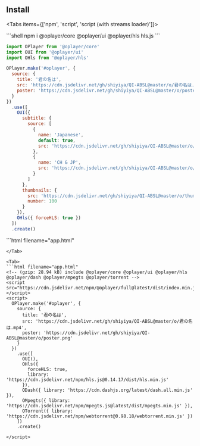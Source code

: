 
## Install

<Tabs items={['npm', 'script', 'script (with streams loader)']}>

<Tab>
```shell
npm i @oplayer/core @oplayer/ui @oplayer/hls hls.js
```

```js filename="app.js"
import OPlayer from '@oplayer/core'
import OUI from '@oplayer/ui'
import OHls from '@oplayer/hls'

OPlayer.make('#oplayer', {
  source: {
    title: '君の名は',
    src: 'https://cdn.jsdelivr.net/gh/shiyiya/QI-ABSL@master/o/君の名は.mp4',
    poster: 'https://cdn.jsdelivr.net/gh/shiyiya/QI-ABSL@master/o/poster.png'
  }
})
  .use([
    OUI({
      subtitle: {
        source: [
          {
            name: 'Japanese',
            default: true,
            src: 'https://cdn.jsdelivr.net/gh/shiyiya/QI-ABSL@master/o/君の名は-jp.srt'
          },
          {
            name: 'CH & JP',
            src: 'https://cdn.jsdelivr.net/gh/shiyiya/QI-ABSL@master/o/君の名は.srt'
          }
        ]
      },
      thumbnails: {
        src: 'https://cdn.jsdelivr.net/gh/shiyiya/QI-ABSL@master/o/thumbnails.jpg',
        number: 100
      }
    }),
    OHls({ forceHLS: true })
  ])
  .create()
```

</Tab>

<Tab>
```html filename="app.html"
<script src="https://cdn.jsdelivr.net/npm/@oplayer/core@latest/dist/index.min.js"></script>
<script src="https://cdn.jsdelivr.net/npm/@oplayer/ui@latest/dist/index.min.js"></script>
<script src="https://cdn.jsdelivr.net/npm/@oplayer/hls@latest/dist/index.min.js"></script>

<script>
  OPlayer.make('#oplayer', {
    source: {
      title: '君の名は',
      src: 'https://cdn.jsdelivr.net/gh/shiyiya/QI-ABSL@master/o/君の名は.mp4',
      poster: 'https://cdn.jsdelivr.net/gh/shiyiya/QI-ABSL@master/o/poster.png'
    }
  })
    .use([
      OUI({
        subtitle: {
          source: [
            {
              name: 'Japanese',
              default: true,
              src: 'https://cdn.jsdelivr.net/gh/shiyiya/QI-ABSL@master/o/君の名は-jp.srt',
            },
            {
              name: 'CH & JP',
              src: 'https://cdn.jsdelivr.net/gh/shiyiya/QI-ABSL@master/o/君の名は.srt',
            }
          ]
        },
        thumbnails: {
          src: 'https://cdn.jsdelivr.net/gh/shiyiya/QI-ABSL@master/o/thumbnails.jpg',
          number: 100
        }
      }),
      OHls({
        forceHLS: true,
        // will lazy load hls.js
        library: 'https://cdn.jsdelivr.net/npm/hls.js@0.14.17/dist/hls.min.js'
      })
    ])
    .create()
</script>

````
</Tab>

<Tab>
```html filename="app.html"
<!-- (gzip: 28.94 kB) include @oplayer/core @oplayer/ui @oplayer/hls @oplayer/dash @oplayer/mpegts @oplayer/torrent -->
<script src="https://cdn.jsdelivr.net/npm/@oplayer/full@latest/dist/index.min.js"></script>
<script>
  OPlayer.make('#oplayer', {
    source: {
      title: '君の名は',
      src: 'https://cdn.jsdelivr.net/gh/shiyiya/QI-ABSL@master/o/君の名は.mp4',
      poster: 'https://cdn.jsdelivr.net/gh/shiyiya/QI-ABSL@master/o/poster.png'
    }
  })
    .use([
      OUI(),
      OHls({
        forceHLS: true,
        library: 'https://cdn.jsdelivr.net/npm/hls.js@0.14.17/dist/hls.min.js'
      }),
      ODash({ library: 'https://cdn.dashjs.org/latest/dash.all.min.js' }),
      OMpegts({ library: 'https://cdn.jsdelivr.net/npm/mpegts.js@latest/dist/mpegts.min.js' }),
      OTorrent({ library: 'https://cdn.jsdelivr.net/npm/webtorrent@0.98.18/webtorrent.min.js' })
    ])
    .create()

</script>
````

</Tab>

</Tabs>
